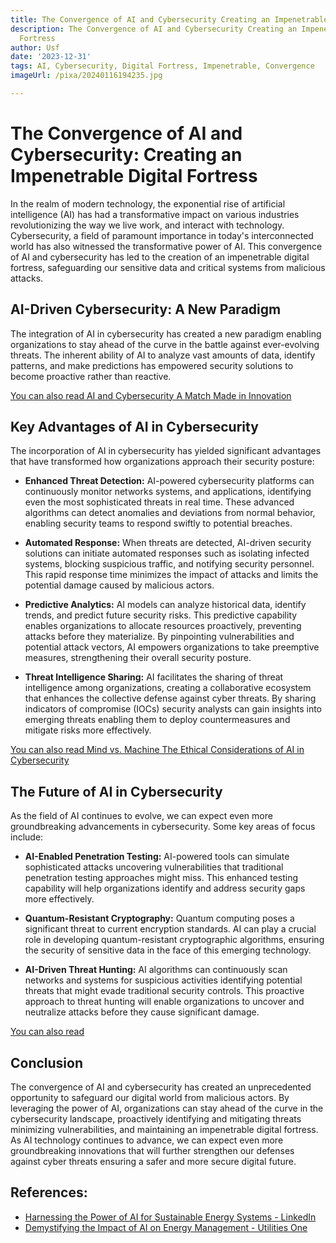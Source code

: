 ```yaml
---
title: The Convergence of AI and Cybersecurity Creating an Impenetrable Digital Fortress
description: The Convergence of AI and Cybersecurity Creating an Impenetrable Digital
  Fortress
author: Usf
date: '2023-12-31'
tags: AI, Cybersecurity, Digital Fortress, Impenetrable, Convergence
imageUrl: /pixa/20240116194235.jpg

---
```

# The Convergence of AI and Cybersecurity:  Creating an Impenetrable Digital Fortress

In the realm of modern technology, the exponential rise of artificial intelligence (AI) has had a transformative impact on  various industries  revolutionizing the  way we live  work, and interact with technology.  Cybersecurity, a field of paramount importance in today's interconnected world has  also witnessed the transformative power of AI. This convergence of AI and cybersecurity has led to the creation of an impenetrable  digital fortress, safeguarding our sensitive data and critical systems from malicious attacks.

## AI-Driven Cybersecurity: A New Paradigm

The integration of AI in cybersecurity has created a new paradigm enabling organizations to  stay ahead of the curve in the battle against ever-evolving threats. The inherent ability of AI to  analyze vast amounts of data, identify patterns, and make predictions has  empowered security solutions  to become  proactive rather than reactive.

[You can also read AI and Cybersecurity A Match Made in Innovation](AI%20and%20Cybersecurity%20A%20Match%20Made%20in%20Innovation)


## Key Advantages of AI in Cybersecurity

The incorporation  of AI in cybersecurity has yielded significant advantages that have transformed how organizations  approach their security posture:

- **Enhanced Threat Detection:** AI-powered cybersecurity platforms can continuously monitor networks systems, and applications, identifying even the most sophisticated threats in real time.  These advanced algorithms can  detect anomalies  and deviations from  normal behavior, enabling security teams to respond swiftly to potential breaches.

- **Automated Response:** When  threats are detected, AI-driven security  solutions can  initiate  automated responses  such as isolating  infected systems, blocking suspicious traffic, and  notifying security personnel. This rapid response time minimizes the impact of attacks and limits the potential damage caused by malicious actors.

- **Predictive Analytics:** AI models can analyze historical data, identify trends, and predict  future  security risks. This predictive capability enables organizations to allocate resources proactively, preventing attacks before they materialize. By  pinpointing vulnerabilities and potential attack vectors,  AI empowers organizations to take preemptive measures, strengthening their overall security posture.

- **Threat Intelligence Sharing:** AI  facilitates the sharing of  threat  intelligence among organizations, creating a collaborative ecosystem that enhances  the collective defense against cyber threats.  By sharing indicators of  compromise (IOCs) security analysts can  gain insights into emerging threats enabling them to  deploy countermeasures and mitigate risks more effectively.

[You can also read Mind vs. Machine The Ethical Considerations of AI in Cybersecurity](Mind%20vs.%20Machine%20The%20Ethical%20Considerations%20of%20AI%20in%20Cybersecurity)


## The Future of AI in Cybersecurity

As the field of AI continues to evolve, we can expect even more  groundbreaking advancements in cybersecurity. Some key areas of focus include:

- **AI-Enabled Penetration  Testing:** AI-powered tools can simulate sophisticated attacks uncovering vulnerabilities that traditional penetration testing approaches might miss. This enhanced  testing capability will help organizations identify and address security gaps more effectively.

-  **Quantum-Resistant Cryptography:**  Quantum computing poses  a significant threat to current encryption standards. AI can  play a crucial role in developing  quantum-resistant cryptographic algorithms, ensuring the security of sensitive data in the face of  this emerging technology.

- **AI-Driven Threat Hunting:** AI algorithms can continuously scan networks and systems for suspicious activities identifying potential threats that might evade traditional security controls. This  proactive approach to threat  hunting will enable organizations to uncover and  neutralize attacks before they cause significant damage.

[You  can also read ]()


## Conclusion

The convergence of AI  and cybersecurity  has created an unprecedented opportunity to safeguard our digital world from malicious actors. By leveraging the power of AI, organizations can stay ahead of the curve in the cybersecurity landscape,  proactively identifying and mitigating threats minimizing vulnerabilities,  and maintaining an impenetrable digital fortress. As AI technology continues  to  advance, we can expect even  more groundbreaking innovations that will further strengthen our defenses against cyber threats ensuring a safer and more  secure digital future.

## References:
- [Harnessing the Power of AI for Sustainable Energy Systems - LinkedIn](https://www.linkedin.com/pulse/harnessing-power-ai-sustainable-energy-systems-trustify-technology)
- [Demystifying the Impact of AI on Energy Management - Utilities One](https://utilitiesone.com/demystifying-the-impact-of-ai-on-energy-management)
